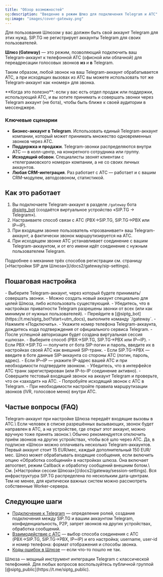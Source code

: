 ```yaml
---
title: "Обзор возможностей"
og:description: "Введение в режим Шлюз для подключения Telegram и АТС"
og:image: "images/cover-gateway.png"
---
```


<Warning>
  Для пользования Шлюзом у вас должен быть свой аккаунт Telegram для этих нужд. SIP.TG не регистрирует аккаунты Telegram для своих пользователей.
</Warning>

**Шлюз (Gateway)** — это режим, позволяющий подключить ваш Telegram-аккаунт к телефонной АТС (офисной или облачной) для переадресации голосовых звонков **из** и **в** Telegram.

Таким образом, любой звонок на ваш Telegram-аккаунт обрабатывается АТС, а при исходящих вызовах из АТС вы можете использовать тот же Telegram-аккаунт как «номер» для звонка.

<Check>
  **Когда это полезно**: если у вас есть отдел продаж или поддержки, использующий АТС, и вы хотите принимать и совершать звонки через Telegram аккаунт (не бота), чтобы быть ближе к своей аудитории в мессенджере.
</Check>

### Ключевые сценарии

- **Бизнес-аккаунт в Telegram**. Использовать единый Telegram-аккаунт компании, который может принимать множество одновременных звонков через АТС.
- **Поддержка и продажи**. Telegram-звонки распределяются внутри АТС — в колл-центр, на конкретного сотрудника или группу.
- **Исходящий обзвон**. Специалисты звонят клиентам с «телеграмовского номера» компании, а не со своих личных аккаунтов.
- **Любая CRM-интеграция**. Раз работает с АТС — работает и с вашим CRM-модулем, автодозвоном, статистикой.

## Как это работает

1. Вы подключаете Telegram-аккаунт в разделе `/gateway` бота [@siptg_bot](https://t.me/siptg_bot?start=utm_docs) (создаётся виртуальное устройство «SIP.TG → Telegram»).
2. Настраиваете способ связи с АТС (PBX→SIP.TG, SIP.TG→PBX или IP⇿IP).
3. При входящем звонке пользователь «прозванивает» ваш Telegram-аккаунт, а фактически звонок маршрутизируется на АТС.
4. При исходящем звонке АТС устанавливает соединение с вашим Telegram-аккаунтом, и от его имени идёт соединение с нужным пользователем Telegram.

<Info>
  Подробнее о механике трёх способов регистрации см. страницу [«Настройки SIP для Шлюза»](/docs2/gateway/sip-settings).
</Info>

## Пошаговая настройка

<Steps>
  <Step title="Подготовка аккаунта Telegram">
    - Выберите Telegram-аккаунт, через который будете принимать/совершать звонки.
    - Можно создать новый аккаунт специально для целей Шлюза, либо использовать существующий.
    - Убедитесь, что в настройках приватности Telegram разрешены звонки от всех (или как минимум от нужных пользователей).
  </Step>
  <Step title="Подключение сессии в @siptg_bot">
    - Перейдите в [@siptg_bot](https://t.me/siptg_bot?start=utm_docs), выполните команду `/gateway`.
    - Нажмите «Подключить».
    - Укажите номер телефона Telegram-аккаунта, дождитесь кода подтверждения от официального сервиса Telegram.
    - После успешной авторизации будет создана виртуальная сессия «шлюза».
  </Step>
  <Step title="Настройка связи с АТС">
    - Выберите способ (PBX→SIP.TG, SIP.TG→PBX или IP⇿IP).
    - Если PBX→SIP.TG — получите от бота SIP-логин и пароль, введите их в настройках своей АТС как внешний SIP-транк.
    - Если SIP.TG→PBX — введите в боте данные SIP-аккаунта со стороны АТС (логин, пароль, адрес).
    - Если IP⇿IP — укажите IP-адрес вашей АТС и при необходимости подтвердите звонком.
  </Step>
  <Step title="Проверка и тестовые звонки">
    - Убедитесь, что в интерфейсе АТС транк зарегистрирован (или IP-to-IP соединение активно).
    - Совершите тестовый входящий звонок на аккаунт Telegram и проверьте, что он «заходит» на АТС.
    - Попробуйте исходящий звонок с АТС в Telegram.
    - При необходимости настройте правила маршрутизации звонков (IVR, голосовое меню) внутри АТС.
  </Step>
</Steps>

## Частые вопросы (FAQ)

<AccordionGroup>
  <Accordion title="Что будет, если кто-то позвонит на этот аккаунт напрямую?">
    Telegram-аккаунт при настройке Шлюза передаёт входящие вызовы в АТС.\
    Если человек в списке разрешённых вызывающих, звонок будет направлен в АТС, а на устройстве, где открыт этот аккаунт, можно вручную тоже принять звонок.\
    Обычно рекомендуется отключить приём звонков на других устройствах, чтобы всё шло через АТС.
  </Accordion>
  <Accordion title="Можно ли работать сразу с несколькими аккаунтами Telegram?">
    Да, в подписке «Шлюз» можно оплачивать несколько Telegram-аккаунтов. Первый аккаунт стоит 15 EUR/мес, каждый дополнительный 150 EUR/мес.
  </Accordion>
  <Accordion title="Как быть, если надо обрабатывать и текстовые сообщения?">
    Шлюз может обрабатывать входящие сообщения, если включить опцию «Обработка сообщений» в настройках шлюза. Она включает автоответ, режим Callback и обработку сообщений внешним ботом.\
    См. [«Настройки сессии Шлюза»](/docs2/gateway/session-settings).
  </Accordion>
  <Accordion title="Насколько это надёжно?">
    Вся инфраструктура SIP.TG распределена по нескольким дата-центрам. Тем не менее, для критически важных систем можно рассмотреть собственные Worker-сервера.
  </Accordion>
</AccordionGroup>

## Следующие шаги

- [Подключение к Telegram](/docs2/gateway/telegram) — определение ролей, создание подключения между SIP.TG и вашим аккаунтом Telegram, конфиденциальность, P2P, запрет звонков на других устройствах, обработка сообщений.
- [Взаимодействие с АТС](/docs2/gateway/pbx) — выбор способа соединения с АТС (PBX→SIP.TG, SIP.TG→PBX, IP⇿IP) и его настройка; username, user-id и номер телефона: формат отображения и способы звонка.
- [Коды ошибок в Шлюзе](/docs2/gateway/problems) — если что-то пошло не так.

<Tip>
  Шлюза — мощный инструмент интеграции Telegram с классической телефонией. Для любых вопросов воспользуйтесь публичной группой [@siptg_public](https://t.me/siptg_public).
</Tip>